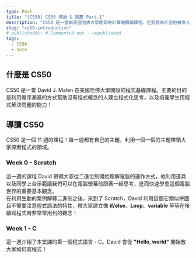 ```yaml
---
type: Post
title: "[CS50] CS50 導讀 & 推薦 Part.1"
description: "CS50 是一堂由美國哈佛大學開設的計算機概論課程。但究竟為什麼他被世人如此的推崇呢？我在親身上完課程之後也深陷他的魅力當中，那就讓我們來一探究竟吧！"
slug: "cs50-introduction"
# publishedAt: # Commented out - unpublished
tags:
  - CS50
  - note
---
```


## 什麼是 CS50

CS50 是一堂 David J. Malen 在美國哈佛大學開設的程式基礎課程。主要的目的是利用循序漸進的方式幫助沒有程式概念的人建立程式化思考，以及培養學生用程式解決問題的能力！

## 導讀 CS50

CS50 是一個 11 週的課程！每一週都有自己的主題，利用一個一個的主題帶領大家探索程式的領域。

### Week 0 - Scratch

這一週的課程 David 帶領大家從二進位制開始理解電腦的運作方式，他利用道具以及同學上台示範讓我們可以在電腦螢幕前跟著一起思考，進而快速學會這個電腦世界的重要基本觀念。  
在利用生動的案例解釋二進制之後，來到了 Scratch，David 利用這個它類似拼圖且不需要注意程式語法的特性，帶大家建立像 **if/else**、**Loop**、**variable** 等等在後續寫程式時非常常用到的觀念！

### Week 1 - C

這一週介紹了本堂課的第一個程式語言 - C。David 會從 **"Hello, world"** 開始教大家如何寫程式！

